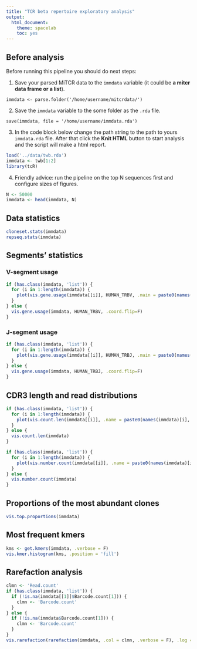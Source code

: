 ```yaml
---
title: "TCR beta repertoire exploratory analysis"
output:
  html_document:
    theme: spacelab
    toc: yes
---
```



## Before analysis

Before running this pipeline you should do next steps:

1. Save your parsed MiTCR data to the `immdata` variable (it could be **a mitcr data frame or a list**).
```
immdata <- parse.folder('/home/username/mitcrdata/')
```

2. Save the `immdata` variable to the some folder as the `.rda` file.
```
save(immdata, file = '/home/username/immdata.rda')
```

3. In the code block below change the path string to the path to yours `immdata.rda` file. After that click the **Knit HTML** button to start analysis and the script will make a html report.
```r
load('../data/twb.rda')
immdata <- twb[1:2]
library(tcR)
```


4. Friendly advice: run the pipeline on the top N sequences first and configure sizes of figures.
```r
N <- 50000
immdata <- head(immdata, N)
```



## Data statistics

```r
cloneset.stats(immdata)
repseq.stats(immdata)
```




## Segments' statistics

### V-segment usage

```r
if (has.class(immdata, 'list')) {
  for (i in 1:length(immdata)) {
    plot(vis.gene.usage(immdata[[i]], HUMAN_TRBV, .main = paste0(names(immdata)[i], ' ', 'V-usage')))
  }
} else {
  vis.gene.usage(immdata, HUMAN_TRBV, .coord.flip=F)
}
```


### J-segment usage

```r
if (has.class(immdata, 'list')) {
  for (i in 1:length(immdata)) {
    plot(vis.gene.usage(immdata[[i]], HUMAN_TRBJ, .main = paste0(names(immdata)[i], ' ', 'J-usage')))
  }
} else {
  vis.gene.usage(immdata, HUMAN_TRBJ, .coord.flip=F)
}
```




## CDR3 length and read distributions

```r
if (has.class(immdata, 'list')) {
  for (i in 1:length(immdata)) {
    plot(vis.count.len(immdata[[i]], .name = paste0(names(immdata)[i], ' ', 'CDR3 length')))
  }
} else {
  vis.count.len(immdata)
}
```


```r
if (has.class(immdata, 'list')) {
  for (i in 1:length(immdata)) {
    plot(vis.number.count(immdata[[i]], .name = paste0(names(immdata)[i], ' ', 'read histogram')))
  }
} else {
  vis.number.count(immdata)
}
```




## Proportions of the most abundant clones

```r
vis.top.proportions(immdata)
```




## Most frequent kmers

```r
kms <- get.kmers(immdata, .verbose = F)
vis.kmer.histogram(kms, .position = 'fill')
```




## Rarefaction analysis

```r
clmn <- 'Read.count'
if (has.class(immdata, 'list')) {
  if (!is.na(immdata[[1]]$Barcode.count[1])) {
    clmn <- 'Barcode.count'
  }
} else {
  if (!is.na(immdata$Barcode.count[1])) {
    clmn <- 'Barcode.count'
  }
}
vis.rarefaction(rarefaction(immdata, .col = clmn, .verbose = F), .log = T)
```